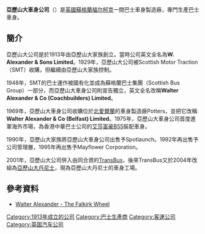 {{reqinfobox|Infobox company}}
{{Infobox company
|name             = Walter Alexander Coachbuilders<br/>亞歷山大車身公司
|logo             = Walter Alexander Coachbuilders logo.jpg
|caption          = 
|type             = 
|traded_as        = 
|fate             = 與[[丹尼士車廠|丹尼士車廠]]合併成為 TransBus International<br/>（現[[亞歷山大丹尼士|亞歷山大丹尼士]]）
|predecessor      = 
|successor        = [[亞歷山大丹尼士|亞歷山大丹尼士]]
|foundation       = 1913年
|founder          = Walter Alexander 
|defunct          = 2000年12月31日
|location_city    = 
|location_country = {{UK}}
|location         = [[福尔柯克|福尔柯克]]
|locations        = 
|area_served      = 
|key_people       = 
|industry         = 
|products         = 巴士及客車車身製造
|revenue          = 
|operating_income = 
|net_income       = 
|market capitalisation = 
|assets           = 
|equity           = 
|owner            = 
|num_employees    = 
|parent           = 
|divisions        = 
|subsid           = 
|homepage         = 
|footnotes        = 
}}

'''亞歷山大車身公司'''（{{lang-en|Walter Alexander Coachbuilders}}）是[[英國|英國]][[蘇格蘭|蘇格蘭]][[福尔柯克|福尔柯克]]一間巴士車身製造廠，專門生產巴士車身。

==簡介==
亞歷山大公司是於1913年由亞歷山大家族創立。當時公司英文全名為'''W. Alexander & Sons Limited'''。1929年，亞歷山大公司被Scottish Motor Traction（SMT）收購，但繼續由亞歷山大家族控制。

1948年，SMT的巴士運作被國有化並成為蘇格蘭巴士集團（Scottish Bus Group）一部分，而亞歷山大車身公司則宣告獨立，英文全名改稱'''Walter Alexander & Co (Coachbuilders) Limited'''。

1969年，亞歷山大車身公司收購位於[[北愛爾蘭|北愛爾蘭]]的車身製造廠Potters，並把它改稱'''Walter Alexander & Co (Belfast) Limited'''。1975年，亞歷山大車身公司首度進軍海外市場，為香港中華巴士公司的[[艾莎富豪B55|艾莎富豪B55]]裝配車身。

1990年，亞歷山大家族將亞歷山大車身公司出售予Spotlaunch。1992年再出售予公司管理層，1995年再出售予Mayflower Corporation。

2001年，亞歷山大公司併入由{{tsl|en|Mayflower Corporation|Mayflower集團}}同{{tsl|en|Henlys Group|Henlys集團}}合資的[[TransBus|TransBus]]，後來TransBus又於2004年改組為[[亞歷山大丹尼士|亞歷山大丹尼士]]，現為亞歷山大丹尼士的車身工場。

== 參考資料 ==
*[http://www.falkirk-wheel.com/millennium-makers/walter-alexander.html Walter Alexander - The Falkirk Wheel] {{Wayback|url=http://www.falkirk-wheel.com/millennium-makers/walter-alexander.html |date=20100505171213 }}

{{公司小作品}}

{{DEFAULTSORT:Walter Alexander Coachbuilders}}
[[Category:1913年成立的公司|Category:1913年成立的公司]]
[[Category:巴士生產商|Category:巴士生產商]]
[[Category:客運公司|Category:客運公司]]
[[Category:英国汽车公司|Category:英国汽车公司]]